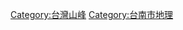 {{Catnav|頁面分類|地理|...|島嶼|太平洋島嶼|台灣|台灣地理|台灣各地地理|台南市地理}}
{{Catnav|頁面分類|地理|...|亞洲地理|東亞地理|台灣地理|台灣各地地理|台南市地理}}
{{Catnav|頁面分類|地理|...|各國城市|中華民國城市|台灣城市|台灣直轄市|台南市|台南市地理}}
{{Catnav|頁面分類|地理|...|各國直轄市|中華民國直轄市|台灣直轄市|台南市|台南市地理}}
{{Catnav|頁面分類|地理|...|各國地理|中華民國地理|中華民國行政區劃|中華民國各省行政區劃|臺灣行政區劃|台南市|台南市地理}}
{{Catnav|頁面分類|各種主題的頁面分類|按國家分類|...|台灣地理|台灣地形|台灣山峰}}
{{Catnav|頁面分類|各種主題的頁面分類|按大洲分类|...|各大洲山峰|亚洲山峰|亚洲各国山峰|台灣山峰}}
{{catmore}}
{{臺灣行政區劃分類導航|山峰}}

[[Category:台灣山峰|Category:台灣山峰]]
[[Category:台南市地理|Category:台南市地理]]